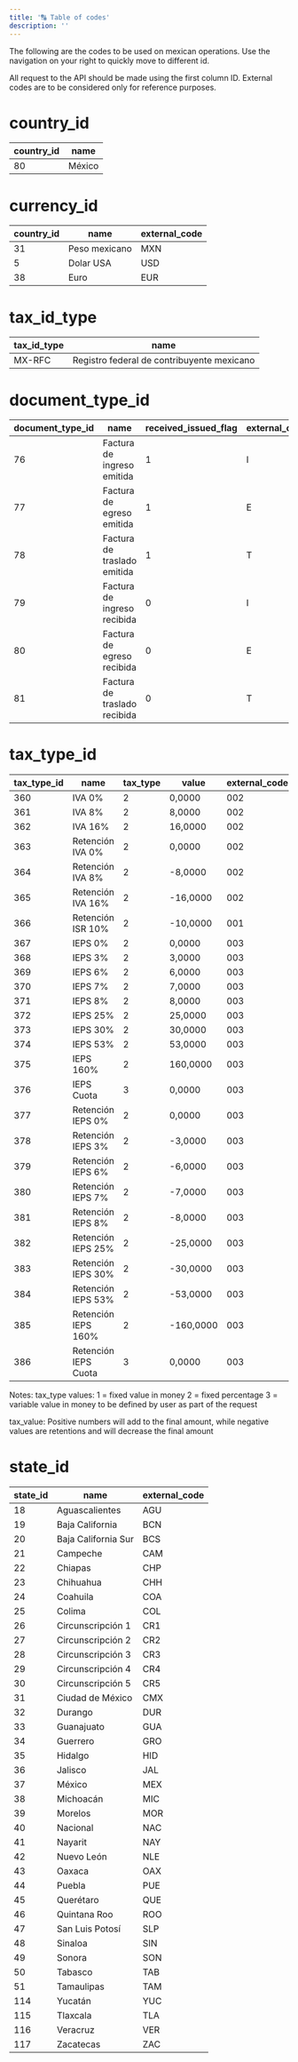 ```yaml
---
title: '🔠 Table of codes'
description: ''
---
```


The following are the codes to be used on mexican operations. Use the navigation on your right to quickly move to different id.

All request to the API should be made using the first column ID. External codes are to be considered only for reference purposes.

# country_id
| country_id | name   |
|------------|--------|
| 80         | México |

# currency_id
| country_id | name          | external_code |
|------------|---------------|---------------|
| 31         | Peso mexicano | MXN           |
| 5          | Dolar USA     | USD           |
| 38         | Euro          | EUR           |

# tax_id_type
| tax_id_type | name                                       |
|-------------|--------------------------------------------|
| MX-RFC      | Registro federal de contribuyente mexicano |


# document_type_id
| document_type_id | name                         | received_issued_flag | external_code |
|------------------|------------------------------|----------------------|---------------|
| 76               | Factura de ingreso emitida   | 1                    | I             |
| 77               | Factura de egreso emitida    | 1                    | E             |
| 78               | Factura de traslado emitida  | 1                    | T             |
| 79               | Factura de ingreso recibida  | 0                    | I             |
| 80               | Factura de egreso recibida   | 0                    | E             |
| 81               | Factura de traslado recibida | 0                    | T             |


# tax_type_id
| tax_type_id | name                    | tax_type | value      | external_code |
|-------------|-------------------------|----------|------------|---------------|
| 360         | IVA 0%                 | 2        | 0,0000     | 002           |
| 361         | IVA 8%                 | 2        | 8,0000     | 002           |
| 362         | IVA 16%                | 2        | 16,0000    | 002           |
| 363         | Retención IVA 0%       | 2        | 0,0000     | 002           |
| 364         | Retención IVA 8%       | 2        | -8,0000    | 002           |
| 365         | Retención IVA 16%      | 2        | -16,0000   | 002           |
| 366         | Retención ISR 10%      | 2        | -10,0000   | 001           |
| 367         | IEPS 0%                | 2        | 0,0000     | 003           |
| 368         | IEPS 3%                | 2        | 3,0000     | 003           |
| 369         | IEPS 6%                | 2        | 6,0000     | 003           |
| 370         | IEPS 7%                | 2        | 7,0000     | 003           |
| 371         | IEPS 8%                | 2        | 8,0000     | 003           |
| 372         | IEPS 25%               | 2        | 25,0000    | 003           |
| 373         | IEPS 30%               | 2        | 30,0000    | 003           |
| 374         | IEPS 53%               | 2        | 53,0000    | 003           |
| 375         | IEPS 160%              | 2        | 160,0000   | 003           |
| 376         | IEPS Cuota             | 3        | 0,0000     | 003           |
| 377         | Retención IEPS 0%      | 2        | 0,0000     | 003           |
| 378         | Retención IEPS 3%      | 2        | -3,0000    | 003           |
| 379         | Retención IEPS 6%      | 2        | -6,0000    | 003           |
| 380         | Retención IEPS 7%      | 2        | -7,0000    | 003           |
| 381         | Retención IEPS 8%      | 2        | -8,0000    | 003           |
| 382         | Retención IEPS 25%     | 2        | -25,0000   | 003           |
| 383         | Retención IEPS 30%     | 2        | -30,0000   | 003           |
| 384         | Retención IEPS 53%     | 2        | -53,0000   | 003           |
| 385         | Retención IEPS 160%    | 2        | -160,0000  | 003           |
| 386         | Retención IEPS Cuota   | 3        | 0,0000     | 003           |

Notes:
tax_type values:
1 = fixed value in money
2 = fixed percentage
3 = variable value in money to be defined by user as part of the request

tax_value:
Positive numbers will add to the final amount, while negative values are retentions and will decrease the final amount

# state_id
| state_id | name                   | external_code |
|----------|------------------------|---------------|
| 18       | Aguascalientes         | AGU           |
| 19       | Baja California        | BCN           |
| 20       | Baja California Sur    | BCS           |
| 21       | Campeche               | CAM           |
| 22       | Chiapas                | CHP           |
| 23       | Chihuahua              | CHH           |
| 24       | Coahuila               | COA           |
| 25       | Colima                 | COL           |
| 26       | Circunscripción 1      | CR1           |
| 27       | Circunscripción 2      | CR2           |
| 28       | Circunscripción 3      | CR3           |
| 29       | Circunscripción 4      | CR4           |
| 30       | Circunscripción 5      | CR5           |
| 31       | Ciudad de México       | CMX           |
| 32       | Durango                | DUR           |
| 33       | Guanajuato             | GUA           |
| 34       | Guerrero               | GRO           |
| 35       | Hidalgo                | HID           |
| 36       | Jalisco                | JAL           |
| 37       | México                 | MEX           |
| 38       | Michoacán              | MIC           |
| 39       | Morelos                | MOR           |
| 40       | Nacional               | NAC           |
| 41       | Nayarit                | NAY           |
| 42       | Nuevo León             | NLE           |
| 43       | Oaxaca                 | OAX           |
| 44       | Puebla                 | PUE           |
| 45       | Querétaro              | QUE           |
| 46       | Quintana Roo           | ROO           |
| 47       | San Luis Potosí        | SLP           |
| 48       | Sinaloa                | SIN           |
| 49       | Sonora                 | SON           |
| 50       | Tabasco                | TAB           |
| 51       | Tamaulipas             | TAM           |
| 114      | Yucatán                | YUC           |
| 115      | Tlaxcala               | TLA           |
| 116      | Veracruz               | VER           |
| 117      | Zacatecas              | ZAC           |


